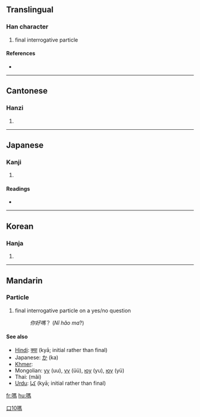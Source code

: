 {{also|吗}}
==Translingual==

===Han character===
{{Han char|rn=30|rad=口|as=10|sn=13|four=6102<sub>7</sub>|canj=口尸手火 (RSQF)}}

# final interrogative particle

====References====
* {{Han ref|kx=0202.210|dkj=04065|dj=0425.020|hdz=10664.100|uh=55CE|ud=21966|bh=B6DC|bd=46812}}

----

==Cantonese==

===Hanzi===
{{yue-hanzi|jyut=|y=ma3}}

# {{defn|Cantonese}}

----

==Japanese==

===Kanji===
{{ja-kanji|grade=|rs=口10}}

# {{defn|Japanese}}

====Readings====
* {{ja-readings|on=[[ば]] (ba)|kun=}}

----

==Korean==

===Hanja===
{{ko-hanja|hangeul=마|rv=ma|mr=ma}}

# {{defn|Korean}}

----

==Mandarin==
{{zh-forms|[[吗]]|{{zh-lookup|嗎}}}}

===Particle===
{{cmn-particle|t|pin=ma|pint=ma|tra=嗎|sim=吗|rs=口10}}

# final interrogative particle on a yes/no question
#: ''你好嗎''？ (''Nǐ hǎo ma''?)

====See also====
* [[Hindi]]: [[क्या]] (kyā; initial rather than final)
* Japanese: [[か]] (ka)
* [[Khmer]]: {{Khmr|[[ទេ]]}}
* Mongolian: [[уу]] (uu), [[үү]] (üü), [[юу]] (yu), [[юү]] (yü)
* Thai: {{Thai|[[ไหม]]}} (mãi)
* [[Urdu]]: [[كيا]] (kyā; initial rather than final)

[[Category:zh-tw:Beginning Mandarin|口10嗎]]

[[fr:嗎]]
[[hu:嗎]]